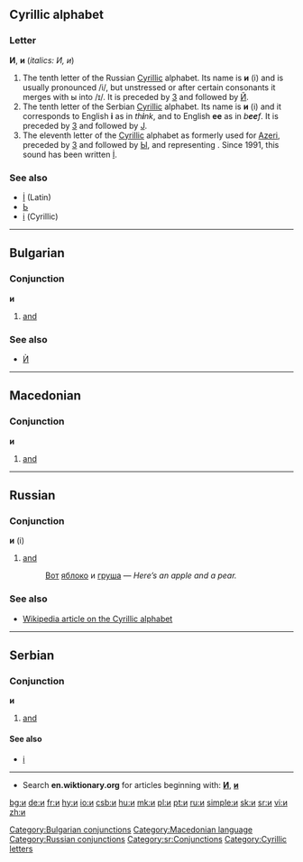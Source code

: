 ==Cyrillic alphabet==
===Letter===
'''И''', '''и''' (''italics: И, и'')

#The tenth letter of the Russian [[Cyrillic]] alphabet. Its name is '''и''' (i) and is usually pronounced /i/, but unstressed or after certain consonants it merges with ы into /ɪ/. It is preceded by [[з|З]] and followed by [[й|Й]].
#The tenth letter of the Serbian [[Cyrillic]] alphabet. Its name is '''и''' (i) and it corresponds to English '''i''' as in ''th'''i'''nk'', and to English '''ee''' as in ''b'''ee'''f''. It is preceded by [[з|З]] and followed by [[ј|Ј]].
#The eleventh letter of the [[Cyrillic]] alphabet as formerly used for [[Azeri]], preceded by [[з|З]] and followed by [[ы|Ы]], and representing {{IPAchar|/ɪ/}}. Since 1991, this sound has been written [[İ]].

===See also===
*[[İ]] (Latin)
*[[ь|Ь]]
*[[і]] (Cyrillic)


----
==Bulgarian==
[[Category:Bulgarian conjunctions]]
===Conjunction===
'''и'''

#[[and]]

===See also===
*[[Ѝ]]


----
==Macedonian==
[[Category:Macedonian language]]
===Conjunction===
'''и'''

#[[and]]


----
==Russian==
[[Category:Russian conjunctions]]
===Conjunction===
'''и''' (i)
# [[and]]
#:[[Вот]] [[яблоко]] и [[груша]] — ''Here’s an apple and a pear.''

===See also===
*[[w:Cyrillic alphabet|Wikipedia article on the Cyrillic alphabet]]


----
==Serbian==
===Conjunction===
'''и'''
#[[and]]
====See also====
*[[i#Serbian|i]]
[[Category:sr:Conjunctions]]


----
*Search '''en.wiktionary.org''' for articles beginning with: '''[http://en.wiktionary.org/w/index.php?title=Special%3AAllpages&from=%D0%98&namespace=0 И]''', '''[http://en.wiktionary.org/w/index.php?title=Special%3AAllpages&from=%D0%B8&namespace=0 и]'''

[[Category:Cyrillic letters]]

[[bg:и]]
[[de:и]]
[[fr:и]]
[[hy:и]]
[[io:и]]
[[csb:и]]
[[hu:и]]
[[mk:и]]
[[pl:и]]
[[pt:и]]
[[ru:и]]
[[simple:и]]
[[sk:и]]
[[sr:и]]
[[vi:и]]
[[zh:и]]